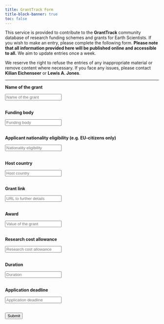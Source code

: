 ```yaml
---
title: GrantTrack Form
title-block-banner: true
toc: false
---
```


::: justify
This service is provided to contribute to the **GrantTrack** community database of research funding schemes and grants for Earth Scientists. If you wish to make an entry, please complete the following form. **Please note that all information provided here will be published online and accessible to all.** We aim to update entries once a week.

We reserve the right to refuse the entries of any inappropriate material or remove content where necessary. If you face any issues, please contact <a href="mailto:kilian.eichenseer@gmail.com" style="text-decoration: none" target="_blank">**Kilian Eichenseer**</a> or <a href="mailto:LewisA.Jones@outlook.com" style="text-decoration: none" target="_blank">**Lewis A. Jones**</a>.
:::


------------------------------------------------------------------------

<form method="POST" action="https://script.google.com/macros/s/AKfycbzMAEzqi1FStfZiOLWEzcTHObK9vNGdF3WclVmz8uaz76JWQrE_eIQmyVPd21bdeRlU/exec">

<p>**Name of the grant**</p>

<input name="Name" type="text" placeholder="Name of the grant" required>\
<br>

<p>**Funding body**</p>

<input name="Funder" type="text" placeholder="Funding body" required>\
<br>

<p>**Applicant nationality eligibility (e.g. EU-citizens only)**</p>

<input name="Applicant" type="text" placeholder="Nationality eligibility" required>\
<br>

<p>**Host country**</p>

<input name="Host" type="text" placeholder="Host country" required>\
<br>

<p>**Grant link**</p>

<input name="URL" type="text" placeholder="URL to further details" required>\
<br>

<p>**Award**</p>

<input name="Award" type="text" placeholder="Value of the grant" required>\
<br>

<p>**Research cost allowance**</p>

<input name="Research" type="text" placeholder="Research cost allowance" required>\
<br>

<p>**Duration**</p>

<input name="Duration" type="text" placeholder="Duration" required>\
<br>

<p>**Application deadline**</p>

<input name="Deadline" type="text" placeholder="Application deadline" required>\
<br>

<button type="submit">Submit</button>

</form>

